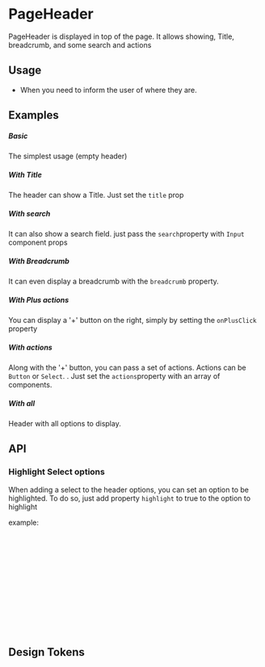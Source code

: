 
<Meta of={KitPageHeaderStories} />

# PageHeader

PageHeader is displayed in top of the page. It allows showing, Title, breadcrumb, and some search and actions

## Usage

-   When you need to inform the user of where they are.

## Examples

##### Basic

The simplest usage (empty header)

<CustomCanvas content={Examples.Basic} source={Sources.Basic} id="header-basic" />

##### With Title

The header can show a Title. Just set the `title` prop

<CustomCanvas content={Examples.Title} source={Sources.Title} id="header-title" />

##### With search

It can also show a search field. just pass the `search`property with `Input` component props

<CustomCanvas content={Examples.Search} source={Sources.Search} id="header-search" />

##### With Breadcrumb

It can even display a breadcrumb with the `breadcrumb` property.

<CustomCanvas content={Examples.Breadcrumb} source={Sources.Breadcrumb} id="header-breadcrumd" />

##### With Plus actions

You can display a '+' button on the right, simply by setting the `onPlusClick` property

<CustomCanvas content={Examples.PlusAction} source={Sources.PlusAction} id="header-plus" />

##### With actions

Along with the '+' button, you can pass a set of actions. Actions can be `Button` or `Select`. . Just set the `actions`property with an array of components.

<CustomCanvas content={Examples.Actions} source={Sources.Actions} id="header-actions" />

##### With all

Header with all options to display.

<CustomCanvas content={Examples.All} source={Sources.All} id="header-all" />

## API

<Canvas of={KitPageHeaderStories.Api} />

<Controls of={KitPageHeaderStories.Api} />

### Highlight Select options

When adding a select to the header options, you can set an option to be highlighted.
To do so, just add property `highlight` to true to the option to highlight

example:

```jsx
[
    {
        value: 'view',
        icon: ControlOutlined,
        label: 'Vue'
    },
    {
        value: 'save',
        icon: ControlOutlined,
        label: 'Enregistrer la vue',
        highlight: true
    }
];
```

## Design Tokens

<DesignTokens path="components.Header" tokens={fields?.components?.Header} />
